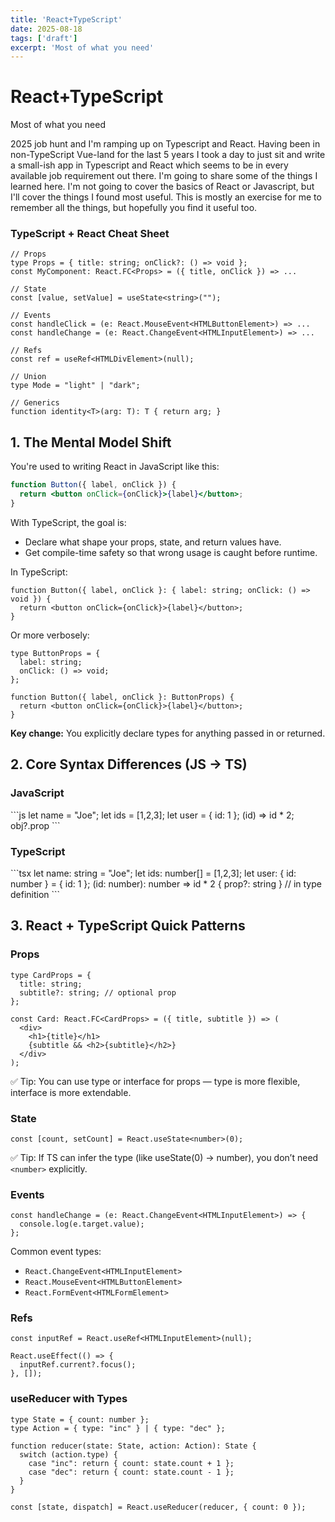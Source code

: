 ```yaml
---
title: 'React+TypeScript'
date: 2025-08-18
tags: ['draft']
excerpt: 'Most of what you need'
---
```



<hgroup>
	<h1>React+TypeScript</h1>
	<p>Most of what you need</p>
</hgroup>

2025 job hunt and I'm ramping up on Typescript and React.  Having been in non-TypeScript Vue-land for the last
5 years I took a day to just sit and write a small-ish app in Typescript and React which seems to be in every
available job requirement out there.  I'm going to share some of the things I learned here.  I'm not going to
cover the basics of React or Javascript, but I'll cover the things I found most useful.  This is mostly an exercise
for me to remember all the things, but hopefully you find it useful too.


### TypeScript + React Cheat Sheet

```tsx
// Props
type Props = { title: string; onClick?: () => void };
const MyComponent: React.FC<Props> = ({ title, onClick }) => ...

// State
const [value, setValue] = useState<string>("");

// Events
const handleClick = (e: React.MouseEvent<HTMLButtonElement>) => ...
const handleChange = (e: React.ChangeEvent<HTMLInputElement>) => ...

// Refs
const ref = useRef<HTMLDivElement>(null);

// Union
type Mode = "light" | "dark";

// Generics
function identity<T>(arg: T): T { return arg; }

```

## 1. The Mental Model Shift

You're used to writing React in JavaScript like this:

```jsx
function Button({ label, onClick }) {
  return <button onClick={onClick}>{label}</button>;
}
```

With TypeScript, the goal is:

- Declare what shape your props, state, and return values have.
- Get compile-time safety so that wrong usage is caught before runtime.

In TypeScript:

```tsx
function Button({ label, onClick }: { label: string; onClick: () => void }) {
  return <button onClick={onClick}>{label}</button>;
}
```

Or more verbosely:

```tsx
type ButtonProps = {
  label: string;
  onClick: () => void;
};

function Button({ label, onClick }: ButtonProps) {
  return <button onClick={onClick}>{label}</button>;
}

```

**Key change:** You explicitly declare types for anything passed in or returned.

## 2. Core Syntax Differences (JS → TS)

<div class="flex justify-between">
  <div class="w-1/2 mx-1">
    <h3>JavaScript</h3>
```js
let name = "Joe";
let ids = [1,2,3];
let user = { id: 1 };
(id) => id * 2;
obj?.prop
```
  </div>
  <div class="w-1/2 mx-1">
    <h3>TypeScript</h3>
```tsx
let name: string = "Joe";
let ids: number[] = [1,2,3];
let user: { id: number } = { id: 1 };
(id: number): number => id * 2
{ prop?: string } // in type definition
```
  </div>
</div>

## 3. React + TypeScript Quick Patterns

### Props

```tsx
type CardProps = {
  title: string;
  subtitle?: string; // optional prop
};

const Card: React.FC<CardProps> = ({ title, subtitle }) => (
  <div>
    <h1>{title}</h1>
    {subtitle && <h2>{subtitle}</h2>}
  </div>
);
```

✅ Tip: You can use type or interface for props — type is more flexible, interface is more extendable.

### State

```tsx
const [count, setCount] = React.useState<number>(0);

```

✅ Tip: If TS can infer the type (like useState(0) → number), you don’t need `<number>` explicitly.

### Events

```tsx
const handleChange = (e: React.ChangeEvent<HTMLInputElement>) => {
  console.log(e.target.value);
};
```

Common event types:

- `React.ChangeEvent<HTMLInputElement>`
- `React.MouseEvent<HTMLButtonElement>`
- `React.FormEvent<HTMLFormElement>`

### Refs

```tsx
const inputRef = React.useRef<HTMLInputElement>(null);

React.useEffect(() => {
  inputRef.current?.focus();
}, []);
```


### useReducer with Types

```tsx
type State = { count: number };
type Action = { type: "inc" } | { type: "dec" };

function reducer(state: State, action: Action): State {
  switch (action.type) {
    case "inc": return { count: state.count + 1 };
    case "dec": return { count: state.count - 1 };
  }
}

const [state, dispatch] = React.useReducer(reducer, { count: 0 });
```
